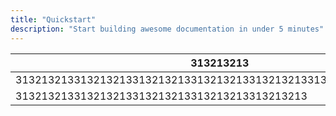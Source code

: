 ```yaml
---
title: "Quickstart"
description: "Start building awesome documentation in under 5 minutes"
---
```


| 313213213                                                       | 12321312312321312321321                                         | 3213213213213213213213213213                  |
| --------------------------------------------------------------- | --------------------------------------------------------------- | --------------------------------------------- |
| 313213213313213213313213213313213213313213213313213213313213213 | 313213213313213213313213213313213213313213213313213213313213213 | 313213213313213213313213213313213213313213213 |
| 313213213313213213313213213313213213313213213                   | 313213213313213213313213213313213213313213213                   | 313213213313213213313213213313213213313213213 |